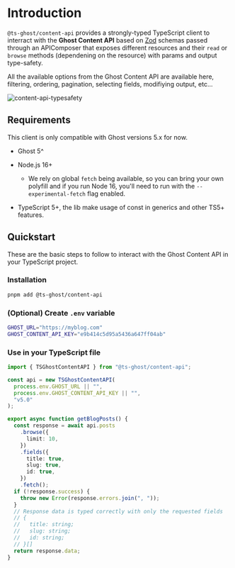 # Introduction

`@ts-ghost/content-api` provides a strongly-typed TypeScript client to interract with the **Ghost Content API** based on [Zod](https://github.com/colinhacks/zod) schemas passed through an APIComposer that exposes different resources and their `read` or `browse` methods (dependening on the resource) with params and output type-safety.

All the available options from the Ghost Content API are available here, filtering, ordering, pagination, selecting fields, modifiying output, etc...

![content-api-typesafety](https://user-images.githubusercontent.com/4941205/227787797-daf0bc72-1bb7-4ccd-8c98-fe4c03b71dd3.gif)

## Requirements

This client is only compatible with Ghost versions 5.x for now.

- Ghost 5^

- Node.js 16+
  - We rely on global `fetch` being available, so you can bring your own
    polyfill and if you run Node 16, you'll need to run with the
    `--experimental-fetch` flag enabled.
- TypeScript 5+, the lib make usage of const in generics and other TS5+ features.

## Quickstart

These are the basic steps to follow to interact with the Ghost Content API in your TypeScript project.

<Steps>

### Installation

```bash title="Terminal"
pnpm add @ts-ghost/content-api
```

### (Optional) Create `.env` variable

```bash title=".env"
GHOST_URL="https://myblog.com"
GHOST_CONTENT_API_KEY="e9b414c5d95a5436a647ff04ab"
```

### Use in your TypeScript file

```ts title="ghost-queries.ts"
import { TSGhostContentAPI } from "@ts-ghost/content-api";

const api = new TSGhostContentAPI(
  process.env.GHOST_URL || "",
  process.env.GHOST_CONTENT_API_KEY || "",
  "v5.0"
);

export async function getBlogPosts() {
  const response = await api.posts
    .browse({
      limit: 10,
    })
    .fields({
      title: true,
      slug: true,
      id: true,
    })
    .fetch();
  if (!response.success) {
    throw new Error(response.errors.join(", "));
  }
  // Response data is typed correctly with only the requested fields
  // {
  //   title: string;
  //   slug: string;
  //   id: string;
  // }[]
  return response.data;
}
```

</Steps>
